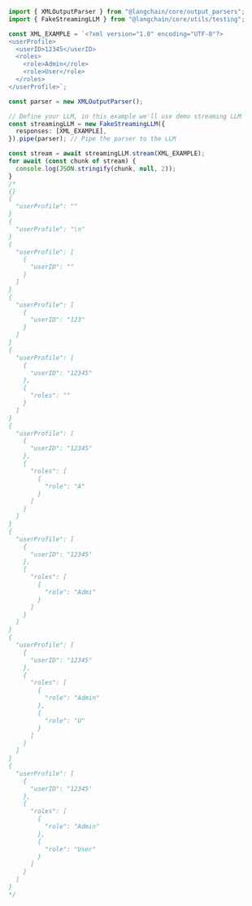 ```typescript
import { XMLOutputParser } from "@langchain/core/output_parsers";
import { FakeStreamingLLM } from "@langchain/core/utils/testing";

const XML_EXAMPLE = `<?xml version="1.0" encoding="UTF-8"?>
<userProfile>
  <userID>12345</userID>
  <roles>
    <role>Admin</role>
    <role>User</role>
  </roles>
</userProfile>`;

const parser = new XMLOutputParser();

// Define your LLM, in this example we'll use demo streaming LLM
const streamingLLM = new FakeStreamingLLM({
  responses: [XML_EXAMPLE],
}).pipe(parser); // Pipe the parser to the LLM

const stream = await streamingLLM.stream(XML_EXAMPLE);
for await (const chunk of stream) {
  console.log(JSON.stringify(chunk, null, 2));
}
/*
{}
{
  "userProfile": ""
}
{
  "userProfile": "\n"
}
{
  "userProfile": [
    {
      "userID": ""
    }
  ]
}
{
  "userProfile": [
    {
      "userID": "123"
    }
  ]
}
{
  "userProfile": [
    {
      "userID": "12345"
    },
    {
      "roles": ""
    }
  ]
}
{
  "userProfile": [
    {
      "userID": "12345"
    },
    {
      "roles": [
        {
          "role": "A"
        }
      ]
    }
  ]
}
{
  "userProfile": [
    {
      "userID": "12345"
    },
    {
      "roles": [
        {
          "role": "Admi"
        }
      ]
    }
  ]
}
{
  "userProfile": [
    {
      "userID": "12345"
    },
    {
      "roles": [
        {
          "role": "Admin"
        },
        {
          "role": "U"
        }
      ]
    }
  ]
}
{
  "userProfile": [
    {
      "userID": "12345"
    },
    {
      "roles": [
        {
          "role": "Admin"
        },
        {
          "role": "User"
        }
      ]
    }
  ]
}
*/
```